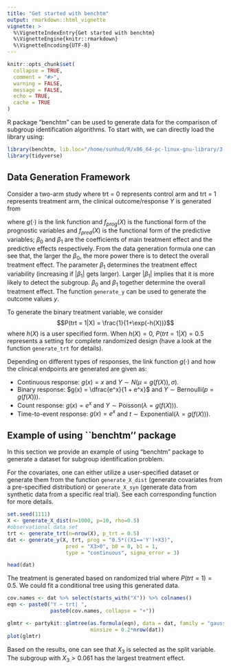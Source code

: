 ```yaml
---
title: "Get started with benchtm"
output: rmarkdown::html_vignette
vignette: >
  %\VignetteIndexEntry{Get started with benchtm}
  %\VignetteEngine{knitr::rmarkdown}
  %\VignetteEncoding{UTF-8}
---
```


```r
knitr::opts_chunk$set(
  collapse = TRUE,
  comment = "#>",
  warning = FALSE,
  message = FALSE,
  echo = TRUE,
  cache = TRUE
)
```
R package "benchtm" can be used to generate data for the comparison of subgroup identification algorithms. To start with, we can directly load the library using:

```r
library(benchtm, lib.loc="/home/sunhud/R/x86_64-pc-linux-gnu-library/3.6")
library(tidyverse)
```


## Data Generation Framework
Consider a two-arm study where trt = 0 represents control arm and trt = 1 represents treatment arm, the clinical outcome/response $Y$ is generated from 

\begin{equation}
\mathbb{E} (Y|X) = g(f(X)) = g(f_{prog}(X) + trt*(\beta_0 + \beta_1 f_{pred}(X))),
\end{equation}

where $g(\cdot)$ is the link function and $f_{prog}(X)$ is the functional form of the prognostic variables and $f_{pred}(X)$ is the functional form of the predictive variables; $\beta_0$ and $\beta_1$ are the coefficients of main treatment effect and the predictive effects respectively. From the data generation formula one can see that, the larger the $\beta_0$, the more power there is to detect the overall treatment effect. The parameter $\beta_1$ determines the treatment effect variability (increasing if $|\beta_1|$ gets larger). Larger $|\beta_1|$ implies that it is more likely to detect the subgroup. $\beta_0$ and $\beta_1$ together determine the overall treatment effect. The function `generate_y` can be used to generate the outcome values $y$.

To generate the binary treatment variable, we consider $$P(trt = 1|X) = \frac{1}{1+\exp(-h(X))}$$ where $h(X)$ is a user specified form. When $h(X) = 0$, $P(trt = 1|X) = 0.5$ represents a setting for complete randomized design (have a look at the function `generate_trt` for details).

Depending on different types of responses, the link function $g(\cdot)$ and how the clinical endpoints are generated are given as: 

- Continuous response: $g(x) = x$ and $Y \sim N(\mu = g(f(X)), \sigma)$.
- Binary response: $g(x) = \dfrac{e^x}{1 + e^x}$ and $Y \sim \text{Bernoulli}(p = g(f(X)))$.
- Count response: $g(x) = e^x$ and $Y\sim \text{Poisson}(\lambda = g(f(X)))$.
- Time-to-event response: $g(x) = e^x$ and $t\sim \text{Exponential}(\lambda = g(f(X)))$.

## Example of using ``benchtm'' package
In this section we provide an example of using "benchtm" package to generate a dataset for subgroup identification problem.

For the covariates, one can either utilize a user-specified dataset or generate them from the function `generate_X_dist` (generate covariates from a pre-specified distribution) or `generate_X_syn` (generate data from synthetic data from a specific real trial). See each corresponding function for more details.
```r
set.seed(1111)
X <- generate_X_dist(n=1000, p=10, rho=0.5)
#observational data set
trt <- generate_trt(n=nrow(X), p_trt = 0.5)
dat <- generate_y(X, trt, prog = "0.5*((X1=='Y')+X3)",
                   pred = "X3>0", b0 = 0, b1 = 1,
                   type = "continuous", sigma_error = 3)

head(dat)
```

The treatment is generated based on randomized trial where $P(trt = 1) = 0.5$. We could fit a conditional tree using this generated data. 
```r
cov.names <- dat %>% select(starts_with("X")) %>% colnames()
eqn <- paste0("Y ~ trt| ",
              paste0(cov.names, collapse = "+"))

glmtr <- partykit::glmtree(as.formula(eqn), data = dat, family = "gaussian",
                           minsize = 0.2*nrow(dat))
plot(glmtr)
```

Based on the results, one can see that $X_3$ is selected as the split variable. The subgroup with $X_3>0.061$  has the largest treatment effect. 
